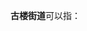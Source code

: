 '''古楼街道'''可以指：
{{PRC admin/disambig|13/09/81/003/000|37/15/02/001/000|42/07/04/002/000}}
{{disambig|cat=四字乡级行政区划消歧义}}